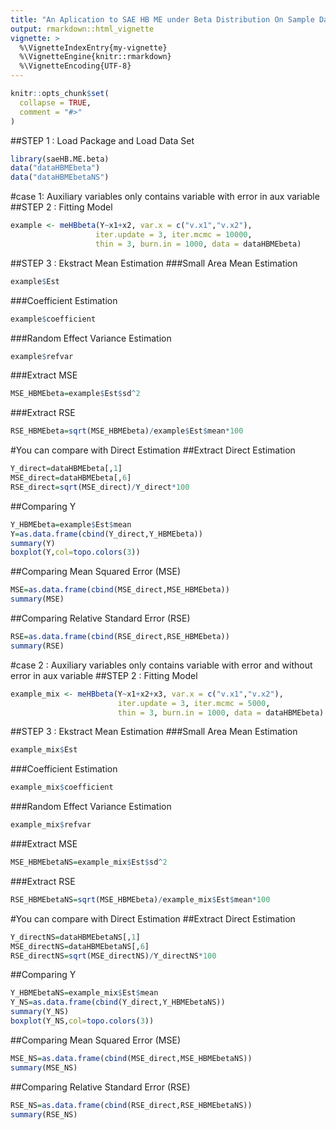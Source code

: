 ```yaml
---
title: "An Aplication to SAE HB ME under Beta Distribution On Sample Data"
output: rmarkdown::html_vignette
vignette: >
  %\VignetteIndexEntry{my-vignette}
  %\VignetteEngine{knitr::rmarkdown}
  %\VignetteEncoding{UTF-8}
---
```


```r
knitr::opts_chunk$set(
  collapse = TRUE,
  comment = "#>"
)
```

##STEP 1 : Load Package and Load Data Set
```r
library(saeHB.ME.beta)
data("dataHBMEbeta")
data("dataHBMEbetaNS")
```

#case 1: Auxiliary variables only contains variable with error in aux variable
##STEP 2 : Fitting Model
```r
example <- meHBbeta(Y~x1+x2, var.x = c("v.x1","v.x2"),
                   iter.update = 3, iter.mcmc = 10000,
                   thin = 3, burn.in = 1000, data = dataHBMEbeta)
```
##STEP 3 : Ekstract Mean Estimation
###Small Area Mean Estimation
```r
example$Est
```
###Coefficient Estimation
```r
example$coefficient
```
###Random Effect Variance Estimation
```r
example$refvar
```
###Extract MSE
```r
MSE_HBMEbeta=example$Est$sd^2
```
###Extract RSE
```r
RSE_HBMEbeta=sqrt(MSE_HBMEbeta)/example$Est$mean*100
```
#You can compare with Direct Estimation
##Extract Direct  Estimation
```r
Y_direct=dataHBMEbeta[,1]
MSE_direct=dataHBMEbeta[,6]
RSE_direct=sqrt(MSE_direct)/Y_direct*100
```
##Comparing Y
```r
Y_HBMEbeta=example$Est$mean
Y=as.data.frame(cbind(Y_direct,Y_HBMEbeta))
summary(Y)
boxplot(Y,col=topo.colors(3))
```
##Comparing Mean Squared  Error (MSE) 
```r
MSE=as.data.frame(cbind(MSE_direct,MSE_HBMEbeta))
summary(MSE)
```
##Comparing Relative Standard  Error (RSE) 
```r
RSE=as.data.frame(cbind(RSE_direct,RSE_HBMEbeta))
summary(RSE)
```

#case 2 : Auxiliary variables only contains variable with error and without error in aux variable
##STEP 2 : Fitting Model
```r
example_mix <- meHBbeta(Y~x1+x2+x3, var.x = c("v.x1","v.x2"),
                        iter.update = 3, iter.mcmc = 5000,
                        thin = 3, burn.in = 1000, data = dataHBMEbeta)
```
##STEP 3 : Ekstract Mean Estimation
###Small Area Mean Estimation
```r
example_mix$Est
```
###Coefficient Estimation
```r
example_mix$coefficient
```
###Random Effect Variance Estimation
```r
example_mix$refvar
```
###Extract MSE
```r
MSE_HBMEbetaNS=example_mix$Est$sd^2
```
###Extract RSE
```r
RSE_HBMEbetaNS=sqrt(MSE_HBMEbeta)/example_mix$Est$mean*100
```
#You can compare with Direct Estimation
##Extract Direct  Estimation
```r
Y_directNS=dataHBMEbetaNS[,1]
MSE_directNS=dataHBMEbetaNS[,6]
RSE_directNS=sqrt(MSE_directNS)/Y_directNS*100
```
##Comparing Y
```r
Y_HBMEbetaNS=example_mix$Est$mean
Y_NS=as.data.frame(cbind(Y_direct,Y_HBMEbetaNS))
summary(Y_NS)
boxplot(Y_NS,col=topo.colors(3))
```
##Comparing Mean Squared  Error (MSE) 
```r
MSE_NS=as.data.frame(cbind(MSE_direct,MSE_HBMEbetaNS))
summary(MSE_NS)
```
##Comparing Relative Standard  Error (RSE) 
```r
RSE_NS=as.data.frame(cbind(RSE_direct,RSE_HBMEbetaNS))
summary(RSE_NS)
```
